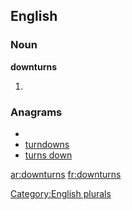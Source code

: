 
==English==

===Noun===
'''downturns'''

# {{plural of|[[downturn]]}}

===Anagrams===
* {{alphagram|dnnorstuw}}
* [[turndowns#English|turndowns]]
* [[turns down#English|turns down]]


[[Category:English plurals]]

[[ar:downturns]]
[[fr:downturns]]